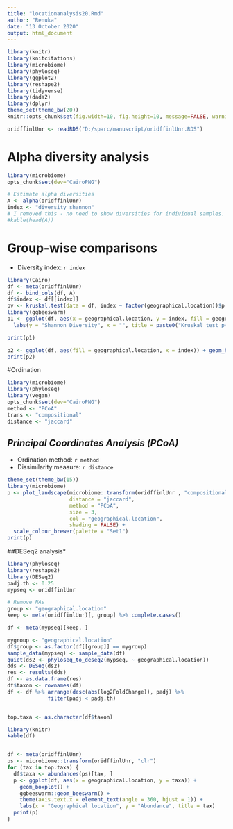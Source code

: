 ```yaml
---
title: "locationanalysis20.Rmd"
author: "Renuka"
date: "13 October 2020"
output: html_document
---
```


```r
library(knitr)
library(knitcitations)
library(microbiome)
library(phyloseq)
library(ggplot2)
library(reshape2)
library(tidyverse)
library(dada2)
library(dplyr)
theme_set(theme_bw(20))
knitr::opts_chunk$set(fig.width=10, fig.height=10, message=FALSE, warning=FALSE)

oridffinlUnr <- readRDS("D:/sparc/manuscript/oridffinlUnr.RDS")
```
# Alpha diversity analysis

```r
library(microbiome)
opts_chunk$set(dev="CairoPNG")

# Estimate alpha diversities
A <- alpha(oridffinlUnr)
index <- "diversity_shannon"
# I removed this - no need to show diversities for individual samples. / LL
#kable(head(A))
```


# Group-wise comparisons
* Diversity index: `r index`

```r
library(Cairo)
df <- meta(oridffinlUnr)
df <- bind_cols(df, A)
df$index <- df[[index]]
pv <- kruskal.test(data = df, index ~ factor(geographical.location))$p.value
library(ggbeeswarm)
p1 <- ggplot(df, aes(x = geographical.location, y = index, fill = geographical.location)) + ggbeeswarm::geom_beeswarm() + theme(axis.text.x = element_text(angle = 0, hjust = 1)) +
  labs(y = "Shannon Diversity", x = "", title = paste0("Kruskal test p=", round(pv, 2)))

print(p1)

p2 <- ggplot(df, aes(fill = geographical.location, x = index)) + geom_histogram(alpha = 0.5, position = "dodge") + labs(x = "Shannon Diversity", y = "Density")
print(p2)

```

#Ordination

```r
library(microbiome)
library(phyloseq)
library(vegan)
opts_chunk$set(dev="CairoPNG")
method <- "PCoA"
trans <- "compositional"
distance <- "jaccard"
```

## *Principal Coordinates Analysis (PCoA)*

* Ordination method: `r method`
* Dissimilarity measure: `r distance`

```r
theme_set(theme_bw(15))
library(microbiome)
p <- plot_landscape(microbiome::transform(oridffinlUnr , "compositional"),
                    distance = "jaccard",
                    method = "PCoA",
                    size = 3,
                    col = "geographical.location",
                    shading = FALSE) +
  scale_colour_brewer(palette = "Set1")		    
print(p)
```

##DESeq2 analysis*



```r
library(phyloseq)
library(reshape2)
library(DESeq2)
padj.th <- 0.25
mypseq <- oridffinlUnr

# Remove NAs
group <- "geographical.location"
keep <- meta(oridffinlUnr)[, group] %>% complete.cases()

df <- meta(mypseq)[keep, ]

mygroup <- "geographical.location"
df$group <- as.factor(df[[group]] == mygroup)
sample_data(mypseq) <- sample_data(df)
quiet(ds2 <- phyloseq_to_deseq2(mypseq, ~ geographical.location))
dds <- DESeq(ds2)
res <- results(dds)
df <- as.data.frame(res)
df$taxon <- rownames(df)
df <- df %>% arrange(desc(abs(log2FoldChange)), padj) %>%
             filter(padj < padj.th) 


top.taxa <- as.character(df$taxon)

library(knitr)
kable(df)


df <- meta(oridffinlUnr)
ps <- microbiome::transform(oridffinlUnr, "clr")
for (tax in top.taxa) {
  df$taxa <- abundances(ps)[tax, ]
  p <- ggplot(df, aes(x = geographical.location, y = taxa)) +
    geom_boxplot() + 
    ggbeeswarm::geom_beeswarm() +
    theme(axis.text.x = element_text(angle = 360, hjust = 1)) +
    labs(x = "Geographical location", y = "Abundance", title = tax)
  print(p)
}
```